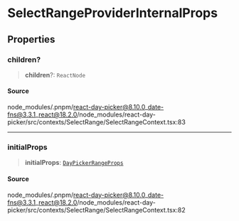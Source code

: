 # SelectRangeProviderInternalProps

## Properties

<a id="children" name="children"></a>

### children?

> **children**?: `ReactNode`

#### Source

node\_modules/.pnpm/react-day-picker@8.10.0\_date-fns@3.3.1\_react@18.2.0/node\_modules/react-day-picker/src/contexts/SelectRange/SelectRangeContext.tsx:83

***

<a id="initialprops" name="initialprops"></a>

### initialProps

> **initialProps**: [`DayPickerRangeProps`](/docs/api/main/interfaces/DayPickerRangeProps.md)

#### Source

node\_modules/.pnpm/react-day-picker@8.10.0\_date-fns@3.3.1\_react@18.2.0/node\_modules/react-day-picker/src/contexts/SelectRange/SelectRangeContext.tsx:82
